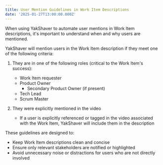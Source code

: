 ```yaml
---
title: User Mention Guidelines in Work Item Descriptions
date: '2025-01-27T13:00:00.000Z'
---
```


When using YakShaver to automate user mentions in Work Item descriptions, it's important to understand when and why users are mentioned. 

YakShaver will mention users in the Work Item description if they meet one of the following criteria:

1. They are in one of the following roles (critical to the Work Item's success):
   * Work Item requester
   * Product Owner 
     * Secondary Product Owner (if present)
   * Tech Lead
   * Scrum Master

2. They were explicitly mentioned in the video
   * If a user is explicitly referenced or tagged in the video associated with the Work Item, YakShaver will include them in the description

These guidelines are designed to:

* Keep Work Item descriptions clean and concise
* Ensure only relevant stakeholders are notified or highlighted
* Avoid unnecessary noise or distractions for users who are not directly involved

